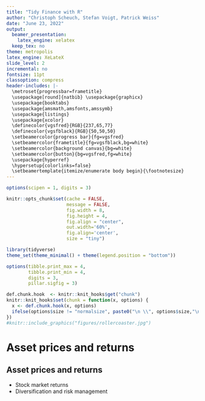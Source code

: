 ```yaml
---
title: "Tidy Finance with R"
author: "Christoph Scheuch, Stefan Voigt, Patrick Weiss"
date: "June 23, 2022"
output:
  beamer_presentation:
    latex_engine: xelatex
  keep_tex: no
theme: metropolis
latex_engine: XeLateX
slide_level: 2
incremental: no
fontsize: 11pt
classoption: compress
header-includes: |-
  \metroset{progressbar=frametitle} 
  \usepackage[round]{natbib} \usepackage{graphicx} 
  \usepackage{booktabs} 
  \usepackage{amsmath,amsfonts,amssymb} 
  \usepackage{listings} 
  \usepackage{xcolor} 
  \definecolor{vgsfred}{RGB}{237,65,77} 
  \definecolor{vgsfblack}{RGB}{50,50,50} 
  \setbeamercolor{progress bar}{fg=vgsfred} 
  \setbeamercolor{frametitle}{fg=vgsfblack,bg=white} 
  \setbeamercolor{background canvas}{bg=white} 
  \setbeamercolor{button}{bg=vgsfred,fg=white}
  \usepackage{hyperref} 
  \hypersetup{colorlinks=false}
  \setbeamertemplate{itemize/enumerate body begin}{\footnotesize}
---
```

  
```r
options(scipen = 1, digits = 3) 

knitr::opts_chunk$set(cache = FALSE,
                      message = FALSE,
                      fig.width = 8, 
                      fig.height = 4, 
                      fig.align = "center",
                      out.width='60%', 
                      fig.align='center', 
                      size = "tiny")

library(tidyverse)
theme_set(theme_minimal() + theme(legend.position = "bottom")) 

options(tibble.print_max = 4, 
        tibble.print_min = 4,
        digits = 3,
        pillar.sigfig = 3)

def.chunk.hook  <- knitr::knit_hooks$get("chunk")
knitr::knit_hooks$set(chunk = function(x, options) {
  x <- def.chunk.hook(x, options)
  ifelse(options$size != "normalsize", paste0("\n \\", options$size,"\n\n", x, "\n\n \\normalsize"), x)
})
#knitr::include_graphics("figures/rollercoaster.jpg")

```

# Asset prices and returns

## Asset prices and returns


- Stock market returns
- Diversification and risk management


